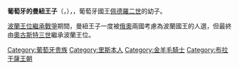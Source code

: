 {{Unreferenced|time=2020-09-21T11:57:56+00:00}}
{{Infobox royalty
| name         = 曼紐王子 
| title        = 歐倫伯爵
| image        = InfanteD.Manuel.png
| birth_date   = 1697年8月3日 
| birth_place  = {{flag|Kingdom of Portugal}}[[里斯本|里斯本]]
| death_date   = {{death date and age|1766|8|3|1697|8|3|df=y}} 
| death_place  = {{flag|Kingdom of Portugal}}里斯本
| burial_place = [[城外聖文生修道院|城外聖文生修道院]]
| full name    = Manuel José Francisco António Caetano Estêvão Bartolomeu
| house        = [[布拉干薩王朝|布拉干薩王朝]]
| father       = [[佩德羅二世_(葡萄牙)|葡萄牙國王佩德羅二世]]
| mother       = [[普法爾茨-諾伊堡的瑪麗·索菲|普法爾茨-諾伊堡的瑪麗·索菲]]
| religion     = [[羅馬天主教|羅馬天主教]]
}}
'''葡萄牙的曼紐王子'''（{{lang-pt|Manuel de Bragança, Infante de Portugal}}，{{bd|1697年|8月3日|1766年|8月3日}}），{{le|歐倫伯爵|Count of Ourém}}，葡萄牙國王[[佩德羅二世_(葡萄牙)|佩德羅二世]]的幼子。

[[波蘭王位繼承戰爭|波蘭王位繼承戰爭]]期間，曼紐王子一度被[[俄羅斯帝國|俄]][[奧地利大公國|奧]]兩國考慮為波蘭國王的人選，但最終由[[奧古斯特三世_(波蘭)|奧古斯特三世]]繼承波蘭王位。

[[Category:葡萄牙贵族|Category:葡萄牙贵族]]
[[Category:里斯本人|Category:里斯本人]]
[[Category:金羊毛騎士|Category:金羊毛騎士]]
[[Category:布拉干薩王朝|Category:布拉干薩王朝]]